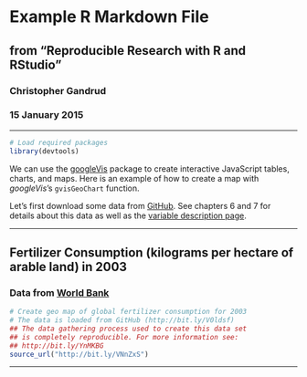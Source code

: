 # Example R Markdown File
## from "Reproducible Research with R and RStudio"
### Christopher Gandrud
### 15 January 2015

-----------

```r
# Load required packages
library(devtools)
```

We can use the [googleVis](http://code.google.com/p/google-motion-charts-with-r/) 
package to create interactive JavaScript tables, charts, and maps. Here is an 
example of how to create a map with *googleVis*'s `gvisGeoChart` function. 

Let's first download some data from [GitHub](https://github.com/). See chapters 
6 and 7 for details about this data as well as the 
[variable description page](https://github.com/christophergandrud/Rep-Res-Examples/blob/master/DataGather_Merge/MainData_VariableDescriptions.md).

-----------

## Fertilizer Consumption (kilograms per hectare of arable land) in 2003
### Data from [World Bank](http://data.worldbank.org/indicator/AG.CON.FERT.ZS)

```r
# Create geo map of global fertilizer consumption for 2003
# The data is loaded from GitHub (http://bit.ly/V0ldsf)
## The data gathering process used to create this data set
## is completely reproducible. For more information see:
## http://bit.ly/YnMKBG
source_url("http://bit.ly/VNnZxS")
```

-----------

